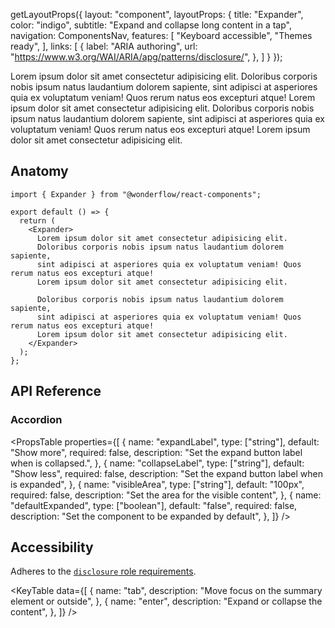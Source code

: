 
  getLayoutProps({
    layout: "component",
    layoutProps: {
      title: "Expander",
      color: "indigo",
      subtitle: "Expand and collapse long content in a tap",
      navigation: ComponentsNav,
      features: [
        "Keyboard accessible",
        "Themes ready",
      ],
      links: [
        {
          label: "ARIA authoring",
          url: "https://www.w3.org/WAI/ARIA/apg/patterns/disclosure/",
        },
      ]
    }
  });

<LiveArea>
  <Expander>
    Lorem ipsum dolor sit amet consectetur adipisicing elit.
    Doloribus corporis nobis ipsum natus laudantium dolorem sapiente,
    sint adipisci at asperiores quia ex voluptatum veniam! Quos rerum natus eos excepturi atque!
    Lorem ipsum dolor sit amet consectetur adipisicing elit.
    Doloribus corporis nobis ipsum natus laudantium dolorem sapiente,
    sint adipisci at asperiores quia ex voluptatum veniam! Quos rerum natus eos excepturi atque!
    Lorem ipsum dolor sit amet consectetur adipisicing elit.
    <img
      alt=""
      src="https://images.unsplash.com/photo-1527831200629-a0438d65142b?ixlib=rb-1.2.1&ixid=MnwxMjA3fDB8MHxwaG90by1wYWdlfHx8fGVufDB8fHx8&auto=format&fit=crop&w=1740&q=80"
    />
  </Expander>
</LiveArea>


## Anatomy

```tsx lines="1,4-15"
import { Expander } from "@wonderflow/react-components";

export default () => {
  return (
    <Expander>
      Lorem ipsum dolor sit amet consectetur adipisicing elit.
      Doloribus corporis nobis ipsum natus laudantium dolorem sapiente,
      sint adipisci at asperiores quia ex voluptatum veniam! Quos rerum natus eos excepturi atque!
      Lorem ipsum dolor sit amet consectetur adipisicing elit.

      Doloribus corporis nobis ipsum natus laudantium dolorem sapiente,
      sint adipisci at asperiores quia ex voluptatum veniam! Quos rerum natus eos excepturi atque!
      Lorem ipsum dolor sit amet consectetur adipisicing elit.
    </Expander>
  );
};
```

## API Reference

### Accordion

<PropsTable
  properties={[
    {
      name: "expandLabel",
      type: ["string"],
      default: "Show more",
      required: false,
      description: "Set the expand button label when is collapsed.",
    },
    {
      name: "collapseLabel",
      type: ["string"],
      default: "Show less",
      required: false,
      description: "Set the expand button label when is expanded",
    },
    {
      name: "visibleArea",
      type: ["string"],
      default: "100px",
      required: false,
      description: "Set the area for the visible content",
    },
    {
      name: "defaultExpanded",
      type: ["boolean"],
      default: "false",
      required: false,
      description: "Set the component to be expanded by default",
    },
  ]}
/>

## Accessibility

Adheres to the [`disclosure` role requirements](https://www.w3.org/TR/wai-aria-practices-1.2/#disclosure).

<KeyTable
  data={[
    {
      name: "tab",
      description: "Move focus on the summary element or outside",
    },
    {
      name: "enter",
      description: "Expand or collapse the content",
    },
  ]}
/>
